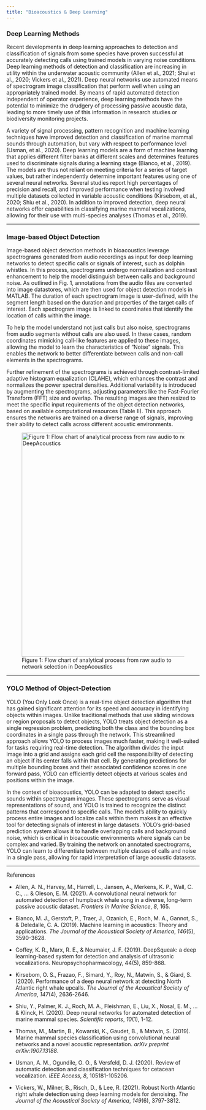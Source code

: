 ```yaml
---
title: "Bioacoustics & Deep Learning"
---
```


### Deep Learning Methods

Recent developments in deep learning approaches to detection and classification of signals from some species have proven successful at accurately detecting calls using trained models in varying noise conditions. Deep learning methods of detection and classification are increasing in utility within the underwater acoustic community (Allen et al., 2021; Shui et al., 2020; Vickers et al., 2021). Deep neural networks use automated means of spectrogram image classification that perform well when using an appropriately trained model. By means of rapid automated detection independent of operator experience, deep learning methods have the potential to minimize the drudgery of processing passive acoustic data, leading to more timely use of this information in research studies or biodiversity monitoring projects.

A variety of signal processing, pattern recognition and machine learning techniques have improved detection and classification of marine mammal sounds through automation, but vary with respect to performance level (Usman, et al., 2020). Deep learning models are a form of machine learning that applies different filter banks at different scales and determines features used to discriminate signals during a learning stage (Bianco, et al., 2019). The models are thus not reliant on meeting criteria for a series of target values, but rather independently determine important features using one of several neural networks. Several studies report high percentages of precision and recall, and improved performance when testing involved multiple datasets collected in variable acoustic conditions (Kirsebom, et al., 2020; Shiu et al., 2020). In addition to improved detection, deep neural networks offer capabilities in classifying marine mammal vocalizations, allowing for their use with multi-species analyses (Thomas et al., 2019).

------------------------------------------------------------------------

### Image-based Object Detection

Image-based object detection methods in bioacoustics leverage spectrograms generated from audio recordings as input for deep learning networks to detect specific calls or signals of interest, such as dolphin whistles. In this process, spectrograms undergo normalization and contrast enhancement to help the model distinguish between calls and background noise. As outlined in Fig. 1, annotations from the audio files are converted into image datastores, which are then used for object detection models in MATLAB. The duration of each spectrogram image is user-defined, with the segment length based on the duration and properties of the target calls of interest. Each spectrogram image is linked to coordinates that identify the location of calls within the image.

To help the model understand not just calls but also noise, spectrograms from audio segments without calls are also used. In these cases, random coordinates mimicking call-like features are applied to these images, allowing the model to learn the characteristics of "Noise" signals. This enables the network to better differentiate between calls and non-call elements in the spectrograms.

Further refinement of the spectrograms is achieved through contrast-limited adaptive histogram equalization (CLAHE), which enhances the contrast and normalizes the power spectral densities. Additional variability is introduced by augmenting the spectrograms, adjusting parameters like the Fast-Fourier Transform (FFT) size and overlap. The resulting images are then resized to meet the specific input requirements of the object detection networks, based on available computational resources (Table II). This approach ensures the networks are trained on a diverse range of signals, improving their ability to detect calls across different acoustic environments.

![Figure 1: Flow chart of analytical process from raw audio to network selection in DeepAcoustics](images/Fig1_DeepAcoustics.png){fig-alt="DeepAcoustics flow chart" fig-align="center" width="584"}

------------------------------------------------------------------------

### YOLO Method of Object-Detection

YOLO (You Only Look Once) is a real-time object detection algorithm that has gained significant attention for its speed and accuracy in identifying objects within images. Unlike traditional methods that use sliding windows or region proposals to detect objects, YOLO treats object detection as a single regression problem, predicting both the class and the bounding box coordinates in a single pass through the network. This streamlined approach allows YOLO to process images much faster, making it well-suited for tasks requiring real-time detection. The algorithm divides the input image into a grid and assigns each grid cell the responsibility of detecting an object if its center falls within that cell. By generating predictions for multiple bounding boxes and their associated confidence scores in one forward pass, YOLO can efficiently detect objects at various scales and positions within the image.

In the context of bioacoustics, YOLO can be adapted to detect specific sounds within spectrogram images. These spectrograms serve as visual representations of sound, and YOLO is trained to recognize the distinct patterns that correspond to specific calls. The model’s ability to quickly process entire images and localize calls within them makes it an effective tool for detecting signals of interest in large datasets. YOLO’s grid-based prediction system allows it to handle overlapping calls and background noise, which is critical in bioacoustic environments where signals can be complex and varied. By training the network on annotated spectrograms, YOLO can learn to differentiate between multiple classes of calls and noise in a single pass, allowing for rapid interpretation of large acoustic datasets.

------------------------------------------------------------------------

References

-   Allen, A. N., Harvey, M., Harrell, L., Jansen, A., Merkens, K. P., Wall, C. C., ... & Oleson, E. M. (2021). A convolutional neural network for automated detection of humpback whale song in a diverse, long-term passive acoustic dataset. *Frontiers in Marine Science*, *8*, 165.

-   Bianco, M. J., Gerstoft, P., Traer, J., Ozanich, E., Roch, M. A., Gannot, S., & Deledalle, C. A. (2019). Machine learning in acoustics: Theory and applications. *The Journal of the Acoustical Society of America*, *146*(5), 3590-3628.

-   Coffey, K. R., Marx, R. E., & Neumaier, J. F. (2019). DeepSqueak: a deep learning-based system for detection and analysis of ultrasonic vocalizations. Neuropsychopharmacology, 44(5), 859-868.

-   Kirsebom, O. S., Frazao, F., Simard, Y., Roy, N., Matwin, S., & Giard, S. (2020). Performance of a deep neural network at detecting North Atlantic right whale upcalls. *The Journal of the Acoustical Society of America*, *147*(4), 2636-2646.

-   Shiu, Y., Palmer, K. J., Roch, M. A., Fleishman, E., Liu, X., Nosal, E. M., ... & Klinck, H. (2020). Deep neural networks for automated detection of marine mammal species. *Scientific reports*, *10*(1), 1-12.

-   Thomas, M., Martin, B., Kowarski, K., Gaudet, B., & Matwin, S. (2019). Marine mammal species classification using convolutional neural networks and a novel acoustic representation. *arXiv preprint arXiv:1907.13188*.

-   Usman, A. M., Ogundile, O. O., & Versfeld, D. J. (2020). Review of automatic detection and classification techniques for cetacean vocalization. *IEEE Access*, *8*, 105181-105206.

-   Vickers, W., Milner, B., Risch, D., & Lee, R. (2021). Robust North Atlantic right whale detection using deep learning models for denoising. *The Journal of the Acoustical Society of America*, *149*(6), 3797-3812.
